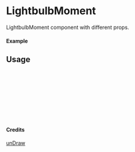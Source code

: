 
<Meta of={LightbulbMoment} title="unDraw/LightbulbMoment" />

# LightbulbMoment

LightbulbMoment component with different props.

#### Example

<Canvas of={LightbulbMoment.Primary} />

## Usage

```ts
import { LightbulbMoment } from "yadl-ui";

const Example = () => {
  return (
      <LightbulbMoment />
  );
};

export default Example;
```

#### Credits
[unDraw](https://undraw.co/illustrations)
